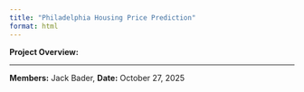 ```yaml
---
title: "Philadelphia Housing Price Prediction"
format: html
---
```


**Project Overview:**

---

**Members:** Jack Bader, 
**Date:** October 27, 2025